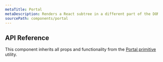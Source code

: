 ```yaml
---
metaTitle: Portal
metaDescription: Renders a React subtree in a different part of the DOM.
sourcePath: components/portal
---
```


## API Reference

This component inherits all props and functionality from the [Portal primitive](/products/docs/utilities/portal) utility.
